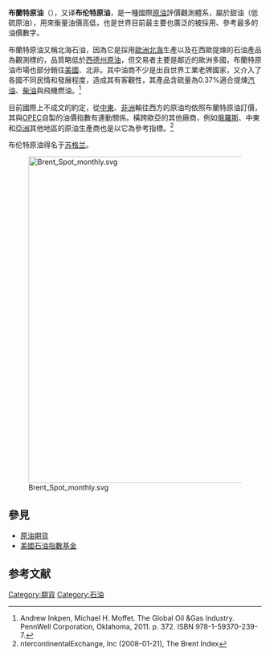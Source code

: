 '''布蘭特原油'''（{{lang-en|Brent Crude}}），又译'''布伦特原油'''，是一種國際[[原油|原油]]評價觀測體系，屬於甜油（低硫原油），用來衡量油價高低，也是世界目前最主要也廣泛的被採用、參考最多的油價數字。

布蘭特原油又稱北海石油，因為它是採用[[歐洲|歐洲]][[北海_(大西洋)|北海]]生產以及在西歐提煉的石油產品為觀測標的，品質略低於[[西德州原油|西德州原油]]，但交易者主要是鄰近的歐洲多國，布蘭特原油市場也部分銷往[[美國|美國]]、北非。其中油商不少是出自世界工業老牌國家，又介入了各國不同民情和發展程度，造成其有客觀性，其產品含硫量為0.37%適合提煉[[汽油|汽油]]、[[柴油|柴油]]與飛機燃油。<ref> Andrew Inkpen, Michael H. Moffet. The Global Oil &Gas Industry. PennWell Corporation, Oklahoma, 2011. p. 372. ISBN 978-1-59370-239-7.</ref>

目前國際上不成文的約定，從[[中東|中東]]、[[非洲|非洲]]輸往西方的原油均依照布蘭特原油訂價，其與[[OPEC|OPEC]]自製的油價指數有連動關係。橫跨歐亞的其他廠商，例如[[俄羅斯|俄羅斯]]、中東和[[亞洲|亞洲]]其他地區的原油生產商也是以它為參考指標。<ref>ntercontinentalExchange, Inc (2008-01-21), The Brent Index</ref>

布伦特原油得名于[[苏格兰|苏格兰]]{{le|布伦特油田|Brent oilfield}}。

[[File:Brent_Spot_monthly.svg|650px]]

== 參見 ==
* [[原油期貨|原油期貨]]
*[[美國石油指數基金|美國石油指數基金]]

==参考文献==
{{reflist}}

[[Category:期貨|Category:期貨]]
[[Category:石油|Category:石油]]